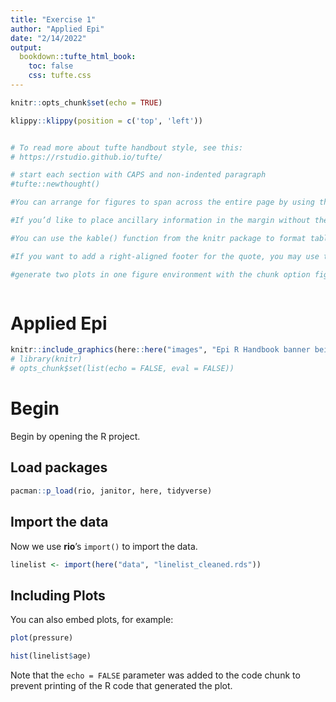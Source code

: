 ```yaml
---
title: "Exercise 1"
author: "Applied Epi"
date: "2/14/2022"
output:
  bookdown::tufte_html_book:
    toc: false
    css: tufte.css
---
```


```r
knitr::opts_chunk$set(echo = TRUE)

klippy::klippy(position = c('top', 'left'))


# To read more about tufte handbout style, see this:
# https://rstudio.github.io/tufte/

# start each section with CAPS and non-indented paragraph
#tufte::newthought()

#You can arrange for figures to span across the entire page by using the chunk option fig.fullwidth = TRUE

#If you’d like to place ancillary information in the margin without the sidenote mark (the superscript number), you can use the margin_note() function from tufte in an inline R expression. If you need to write anything in Markdown syntax, please use the marginfigure block described previously.

#You can use the kable() function from the knitr package to format tables that integrate well with the rest of the Tufte handout style. The table captions are placed in the margin like figures in the HTML output.

#If you want to add a right-aligned footer for the quote, you may use the function quote_footer() from tufte in an inline R expression.

#generate two plots in one figure environment with the chunk option fig.show = 'hold'



```

# Applied Epi


```r
knitr::include_graphics(here::here("images", "Epi R Handbook banner beige 1500x500.png"))
# library(knitr)
# opts_chunk$set(list(echo = FALSE, eval = FALSE))
```


# Begin

Begin by opening the R project. 


## Load packages

```r
pacman::p_load(rio, janitor, here, tidyverse)

```

## Import the data

Now we use **rio**'s `import()` to import the data.

```r

linelist <- import(here("data", "linelist_cleaned.rds"))
```

## Including Plots

You can also embed plots, for example:

```r
plot(pressure)
```

```r
hist(linelist$age)
```

Note that the `echo = FALSE` parameter was added to the code chunk to prevent printing of the R code that generated the plot.
